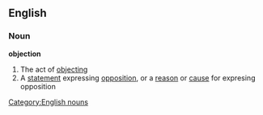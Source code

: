 ==English==
===Noun===
'''objection'''
#The act of [[objecting]]
#A [[statement]] expressing [[opposition]], or a [[reason]] or [[cause]] for expresing opposition
[[Category:English nouns]]